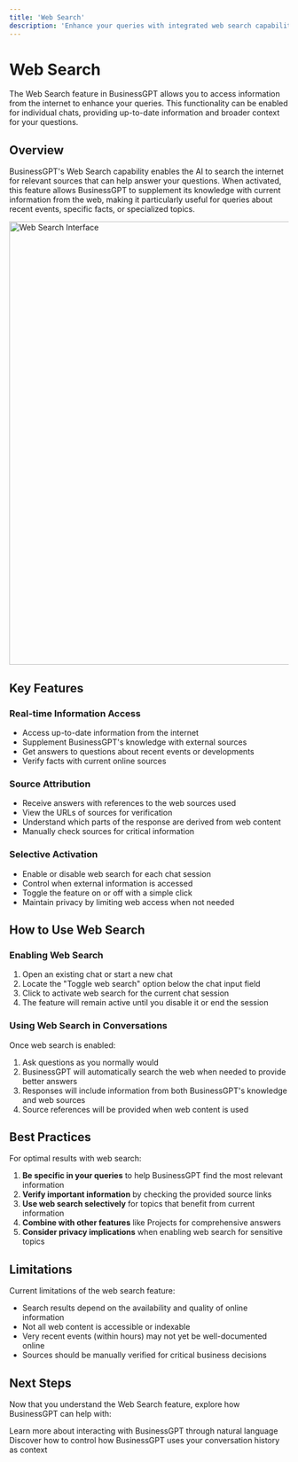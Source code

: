 ```yaml
---
title: 'Web Search'
description: 'Enhance your queries with integrated web search capabilities'
---
```


# Web Search

The Web Search feature in BusinessGPT allows you to access information from the internet to enhance your queries. This functionality can be enabled for individual chats, providing up-to-date information and broader context for your questions.

## Overview

BusinessGPT's Web Search capability enables the AI to search the internet for relevant sources that can help answer your questions. When activated, this feature allows BusinessGPT to supplement its knowledge with current information from the web, making it particularly useful for queries about recent events, specific facts, or specialized topics.

<img
  src="/images/hero-light.png"
  alt="Web Search Interface"
  width="800"
/>

## Key Features

### Real-time Information Access

- Access up-to-date information from the internet
- Supplement BusinessGPT's knowledge with external sources
- Get answers to questions about recent events or developments
- Verify facts with current online sources

### Source Attribution

- Receive answers with references to the web sources used
- View the URLs of sources for verification
- Understand which parts of the response are derived from web content
- Manually check sources for critical information

### Selective Activation

- Enable or disable web search for each chat session
- Control when external information is accessed
- Toggle the feature on or off with a simple click
- Maintain privacy by limiting web access when not needed

## How to Use Web Search

### Enabling Web Search

1. Open an existing chat or start a new chat
2. Locate the "Toggle web search" option below the chat input field
3. Click to activate web search for the current chat session
4. The feature will remain active until you disable it or end the session

### Using Web Search in Conversations

Once web search is enabled:

1. Ask questions as you normally would
2. BusinessGPT will automatically search the web when needed to provide better answers
3. Responses will include information from both BusinessGPT's knowledge and web sources
4. Source references will be provided when web content is used

## Best Practices

For optimal results with web search:

1. **Be specific in your queries** to help BusinessGPT find the most relevant information
2. **Verify important information** by checking the provided source links
3. **Use web search selectively** for topics that benefit from current information
4. **Combine with other features** like Projects for comprehensive answers
5. **Consider privacy implications** when enabling web search for sensitive topics

## Limitations

Current limitations of the web search feature:

- Search results depend on the availability and quality of online information
- Not all web content is accessible or indexable
- Very recent events (within hours) may not yet be well-documented online
- Sources should be manually verified for critical business decisions

## Next Steps

Now that you understand the Web Search feature, explore how BusinessGPT can help with:

<CardGroup>
  <Card 
    title="Chat Interface" 
    icon="comments" 
    href="/features/chat"
  >
    Learn more about interacting with BusinessGPT through natural language
  </Card>
  <Card 
    title="Memory Function" 
    icon="brain" 
    href="/features/memory"
  >
    Discover how to control how BusinessGPT uses your conversation history as context
  </Card>
</CardGroup>
